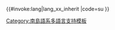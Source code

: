 <includeonly>{{#invoke:lang|lang_xx_inherit
|code=su
}}</includeonly><noinclude>
{{Documentation|Template:Lang-x/doc}}
[[Category:南島語系多語言支持模板‎]]
</noinclude>
